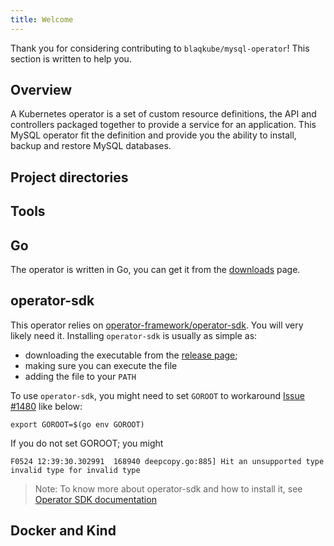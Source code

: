 ```yaml
---
title: Welcome
---
```


Thank you for considering contributing to `blaqkube/mysql-operator`! This
section is written to help you. 

## Overview

A Kubernetes operator is a set of custom resource definitions, the API and
controllers packaged together to provide a service for an application. This
MySQL operator fit the definition and provide you the ability to install,
backup and restore MySQL databases.

## Project directories

## Tools

## Go

The operator is written in Go, you can get it from the
[downloads](https://golang.org/dl/) page.

## operator-sdk

This operator relies on
[operator-framework/operator-sdk](https://github.com/operator-framework/operator-sdk).
You will very likely need it. Installing `operator-sdk` is usually as simple as:

- downloading the executable from the
  [release page](https://github.com/operator-framework/operator-sdk/releases);
- making sure you can execute the file
- adding the file to your `PATH`

To use `operator-sdk`, you might need to set `GOROOT` to workaround
[Issue #1480](https://github.com/operator-framework/operator-sdk/issues/1480) like below:

```shell
export GOROOT=$(go env GOROOT)
```

If you do not set GOROOT; you might 

```text
F0524 12:39:30.302991  168940 deepcopy.go:885] Hit an unsupported type invalid type for invalid type
```

> Note: To know more about operator-sdk and how to install it, see
> [Operator SDK documentation](https://sdk.operatorframework.io/docs)

## Docker and Kind


